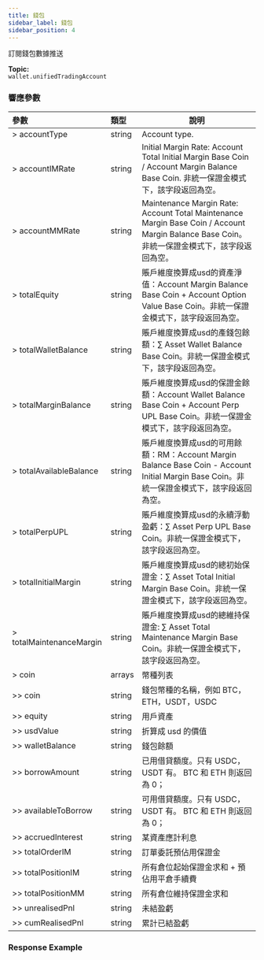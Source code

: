 ```yaml
---
title: 錢包
sidebar_label: 錢包
sidebar_position: 4
---
```


訂閱錢包數據推送

**Topic:**<br/>
`wallet.unifiedTradingAccount`

### 響應參數
| 參數 | 類型 | 說明|
|:----- |:-----|----- |
|> accountType |string |Account type. |
|> accountIMRate |string |Initial Margin Rate: Account Total Initial Margin Base Coin / Account Margin Balance Base Coin. 非統一保證金模式下，該字段返回為空。|
|> accountMMRate |string |Maintenance Margin Rate: Account Total Maintenance Margin Base Coin / Account Margin Balance Base Coin。非統一保證金模式下，該字段返回為空。|
|> totalEquity |string |賬戶維度換算成usd的資產淨值：Account Margin Balance Base Coin + Account Option Value Base Coin。非統一保證金模式下，該字段返回為空。|
|> totalWalletBalance |string |賬戶維度換算成usd的產錢包餘額：∑ Asset Wallet Balance Base Coin。非統一保證金模式下，該字段返回為空。|
|> totalMarginBalance |string |賬戶維度換算成usd的保證金餘額：Account Wallet Balance Base Coin + Account Perp UPL Base Coin。非統一保證金模式下，該字段返回為空。|
|> totalAvailableBalance |string |賬戶維度換算成usd的可用餘額：RM：Account Margin Balance Base Coin - Account Initial Margin Base Coin。非統一保證金模式下，該字段返回為空。|
|> totalPerpUPL |string |賬戶維度換算成usd的永續浮動盈虧：∑ Asset Perp UPL Base Coin。非統一保證金模式下，該字段返回為空。|
|> totalInitialMargin |string |賬戶維度換算成usd的總初始保證金：∑ Asset Total Initial Margin Base Coin。非統一保證金模式下，該字段返回為空。|
|> totalMaintenanceMargin |string |賬戶維度換算成usd的總維持保證金: ∑ Asset Total Maintenance Margin Base Coin。非統一保證金模式下，該字段返回為空。|
|> coin |arrays |幣種列表|
|>> coin |string |錢包幣種的名稱，例如 BTC，ETH，USDT，USDC|
|>> equity |string |用戶資產|
|>> usdValue |string |折算成 usd 的價值|
|>> walletBalance |string |錢包餘額|
|>> borrowAmount |string |已用借貸額度。只有 USDC，USDT 有。 BTC 和 ETH 則返回為 0；|
|>> availableToBorrow |string |可用借貸額度。只有 USDC，USDT 有。 BTC 和 ETH 則返回為 0；|
|>> accruedInterest	|string	|某資產應計利息|
|>> totalOrderIM |string |訂單委託預佔用保證金 |
|>> totalPositionIM	|string	|所有倉位起始保證金求和 + 預佔用平倉手續費 |
|>> totalPositionMM	|string |所有倉位維持保證金求和 |
|>> unrealisedPnl |string |未結盈虧 |
|>> cumRealisedPnl |string |累計已結盈虧 |

### Response Example

<Tabs>
<TabItem value="option" label="option">

```json

```
</TabItem>
</Tabs>